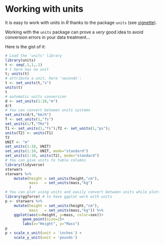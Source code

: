 # Working with units

It is easy to work with units in *R* thanks to the package `units` (see [vignette](https://r-quantities.github.io/units/articles/measurement_units_in_R.html#handling-data-with-units-in-r-the-units-package-1)).

Working with the `units` package can prove a *very* good idea to avoid conversion errors in your data treatment...

Here is the gist of it:

```r
# Load the 'units' library
library(units)
t <- seq(.1,1,.1)
# t here has no unit
t; units(t)
# attribute a unit, here 'seconds':
t <- set_units(t,"s") 
units(t)
t
# automatic units conversion
d <- set_units(1:10,"m")
d/t
# You can convert between units systems
set_units(d/t,"km/h")
T <- set_units(1,"fs")
set_units(1/T,"THz")
T1 <- set_units(1,"fs");T2 <- set_units(1,"ps");
units(T2) <- units(T1)
T2
UNIT <- "m"
set_units(1:10, UNIT)
set_units(1:10, UNIT, mode="standard")
set_units(1:10, units(T2), mode="standard")
# You can give units to table columns
library(tidyverse)
starwars
starwars %>% 
    mutate(height = set_units(height,"cm"),
           mass   = set_units(mass,"kg")
           )
# You can plot using units and easily convert between units while plotting
library(ggforce) # to have ggplot work with units
p <- starwars %>% 
    mutate(height = set_units(height,"cm"),
           mass   = set_units(mass,"kg")) %>% 
    ggplot(aes(x=height, y=mass, color=sex))+
        geom_point(size=2)+
        labs(x="Height", y="Mass")
p
p + scale_x_unit(unit = 'inches') +
    scale_y_unit(unit = 'pounds')
```